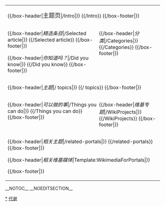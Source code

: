 <!-- This portal was created using subst:box portal skeleton  -->
{{生物學系列頁面}}

{| border="0" cellspacing="0" cellpadding="5" width=100% style="border: 1px solid #990000; background-color:#e9e9e9;"
|-
|
<div style="float:right; width:100%">

{{/box-header|<big>{{PAGENAME}}主题页</big>|{{FULLPAGENAME}}/Intro|}}
{{{{FULLPAGENAME}}/Intro}}
{{/box-footer|}}

</div>

<div style="float:left; width:60%;"> <!-- This width added to the the margin below to equal 99%-->

{{/box-header|''精选条目''|{{FULLPAGENAME}}/Selected article|}}
{{{{FULLPAGENAME}}/Selected article}}
{{/box-footer|}}

{{/box-header|''你知道吗？''|{{FULLPAGENAME}}/Did you know|}}
{{{{FULLPAGENAME}}/Did you know}}
{{/box-footer|}}

</div>

<div style="float:right; width:39%"> <!-- This margin should be right of the above -->

{{/box-header|''分类''|{{FULLPAGENAME}}/Categories|}}
{{{{FULLPAGENAME}}/Categories}}
{{/box-footer|}}

</div>

<div style="float:right; width:100%">

{{/box-header|''{{PAGENAME}}主题''|{{FULLPAGENAME}}/{{PAGENAME}} topics|}}
{{{{FULLPAGENAME}}/{{PAGENAME}} topics}}
{{/box-footer|}}

</div>

<div style="float:left; width:60%;"> <!-- This width added to the the margin below to equal 99%-->

{{/box-header|''可以做的事''|{{FULLPAGENAME}}/Things you can do|}}
{{{{FULLPAGENAME}}/Things you can do}}
{{/box-footer|}}
</div>

<div style="float:right; width:39%"> <!-- This margin should be right of the above -->
{{/box-header|''维基专题''|{{FULLPAGENAME}}/WikiProjects|}}
{{{{FULLPAGENAME}}/WikiProjects}}
{{/box-footer|}}

</div>

<div style="float:right; width:100%">

{{/box-header|''相关主题''|{{FULLPAGENAME}}/related-portals|}}
{{{{FULLPAGENAME}}/related-portals}}
{{/box-footer|}}

{{/box-header|''相关维基媒体''|Template:WikimediaForPortals|}}
<center>{{WikimediaForPortals}}</center>
{{/box-footer|}}

{{portals}}

</div>

{{Purgepage}}
|}
__NOTOC__ __NOEDITSECTION__
 

[[Category:{{PAGENAME}}|*{{FULLPAGENAME}}]]
[[Category:科学主题|代谢]]